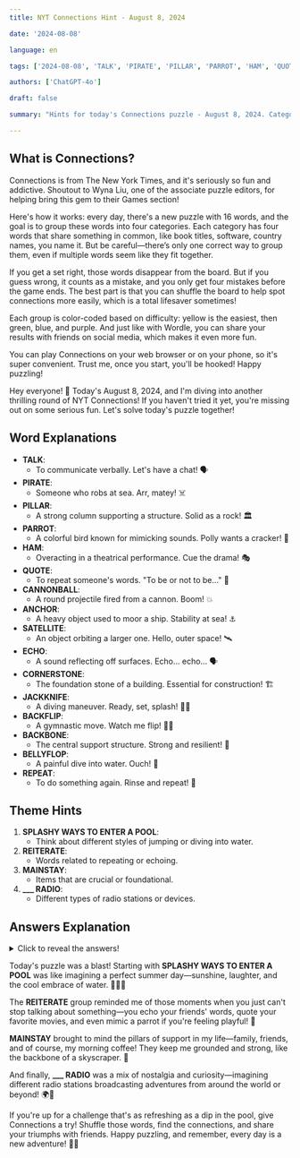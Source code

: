 ```yaml
---
title: NYT Connections Hint - August 8, 2024

date: '2024-08-08'

language: en

tags: ['2024-08-08', 'TALK', 'PIRATE', 'PILLAR', 'PARROT', 'HAM', 'QUOTE', 'CANNONBALL', 'ANCHOR', 'SATELLITE', 'ECHO', 'CORNERSTONE', 'JACKKNIFE', 'BACKFLIP', 'BACKBONE', 'BELLYFLOP', 'REPEAT']

authors: ['ChatGPT-4o']

draft: false

summary: "Hints for today's Connections puzzle - August 8, 2024. Categories include SPLASHY WAYS TO ENTER A POOL, REITERATE..."

---
```


## What is Connections?

Connections is from The New York Times, and it's seriously so fun and addictive. Shoutout to Wyna Liu, one of the associate puzzle editors, for helping bring this gem to their Games section!

Here's how it works: every day, there's a new puzzle with 16 words, and the goal is to group these words into four categories. Each category has four words that share something in common, like book titles, software, country names, you name it. But be careful—there’s only one correct way to group them, even if multiple words seem like they fit together.

If you get a set right, those words disappear from the board. But if you guess wrong, it counts as a mistake, and you only get four mistakes before the game ends. The best part is that you can shuffle the board to help spot connections more easily, which is a total lifesaver sometimes!

Each group is color-coded based on difficulty: yellow is the easiest, then green, blue, and purple. And just like with Wordle, you can share your results with friends on social media, which makes it even more fun.

You can play Connections on your web browser or on your phone, so it's super convenient. Trust me, once you start, you'll be hooked! Happy puzzling!

Hey everyone! 🌟 Today's August 8, 2024, and I'm diving into another thrilling round of NYT Connections! If you haven't tried it yet, you're missing out on some serious fun. Let's solve today's puzzle together!

## Word Explanations

- **TALK**:
  - To communicate verbally. Let's have a chat! 🗣️
- **PIRATE**:
  - Someone who robs at sea. Arr, matey! ☠️
- **PILLAR**:
  - A strong column supporting a structure. Solid as a rock! 🏛️
- **PARROT**:
  - A colorful bird known for mimicking sounds. Polly wants a cracker! 🦜
- **HAM**:
  - Overacting in a theatrical performance. Cue the drama! 🎭
- **QUOTE**:
  - To repeat someone's words. "To be or not to be..." 📜
- **CANNONBALL**:
  - A round projectile fired from a cannon. Boom! 💥
- **ANCHOR**:
  - A heavy object used to moor a ship. Stability at sea! ⚓
- **SATELLITE**:
  - An object orbiting a larger one. Hello, outer space! 🛰️
- **ECHO**:
  - A sound reflecting off surfaces. Echo... echo... 🗣️
- **CORNERSTONE**:
  - The foundation stone of a building. Essential for construction! 🏗️
- **JACKKNIFE**:
  - A diving maneuver. Ready, set, splash! 🏊‍♂️
- **BACKFLIP**:
  - A gymnastic move. Watch me flip! 🤸‍♀️
- **BACKBONE**:
  - The central support structure. Strong and resilient! 💪
- **BELLYFLOP**:
  - A painful dive into water. Ouch! 🌊
- **REPEAT**:
  - To do something again. Rinse and repeat! 🔁

## Theme Hints

1. **SPLASHY WAYS TO ENTER A POOL**:
   - Think about different styles of jumping or diving into water.
2. **REITERATE**:
   - Words related to repeating or echoing.
3. **MAINSTAY**:
   - Items that are crucial or foundational.
4. **___ RADIO**:
   - Different types of radio stations or devices.

## Answers Explanation

<details>
  <summary>Click to reveal the answers!</summary>

- **SPLASHY WAYS TO ENTER A POOL**: BACKFLIP, BELLYFLOP, CANNONBALL, JACKKNIFE
  - These are dynamic ways to jump into a pool. Cannonball makes the biggest splash! 🌊
  
- **REITERATE**: ECHO, PARROT, REPEAT, QUOTE
  - Words that involve repeating or echoing sounds or words. Talk about a conversation that never ends! 🗣️
  
- **MAINSTAY**: ANCHOR, BACKBONE, CORNERSTONE, PILLAR
  - Essential supports or foundations. These things keep everything else in place! 🏛️
  
- **___ RADIO**: HAM, PIRATE, SATELLITE, TALK
  - Different types of radio stations or devices. Tune in and enjoy the waves! 📻

</details>

Today's puzzle was a blast! Starting with **SPLASHY WAYS TO ENTER A POOL** was like imagining a perfect summer day—sunshine, laughter, and the cool embrace of water. 🏊‍♂️💦

The **REITERATE** group reminded me of those moments when you just can't stop talking about something—you echo your friends' words, quote your favorite movies, and even mimic a parrot if you're feeling playful! 🦜

**MAINSTAY** brought to mind the pillars of support in my life—family, friends, and of course, my morning coffee! They keep me grounded and strong, like the backbone of a skyscraper. 💪

And finally, **___ RADIO** was a mix of nostalgia and curiosity—imagining different radio stations broadcasting adventures from around the world or beyond! 🌍📡

If you're up for a challenge that's as refreshing as a dip in the pool, give Connections a try! Shuffle those words, find the connections, and share your triumphs with friends. Happy puzzling, and remember, every day is a new adventure! 🧩✨